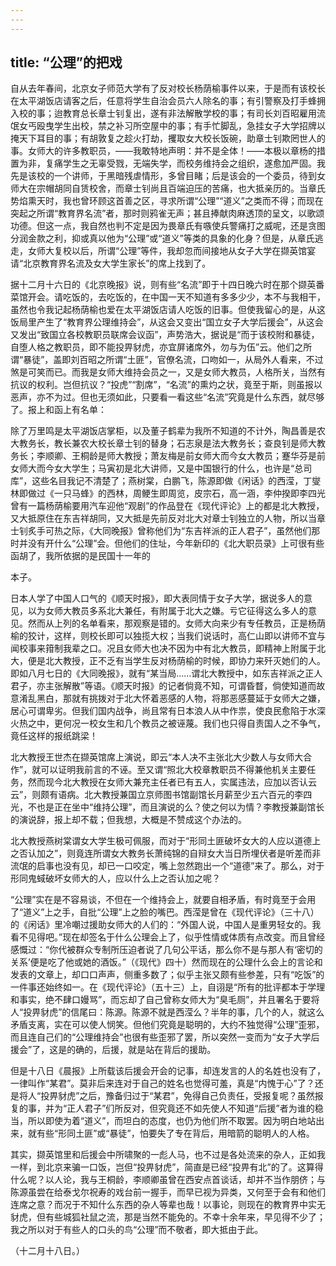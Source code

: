 ```yaml
---
---
---
```

title: “公理”的把戏
---



自从去年春间，北京女子师范大学有了反对校长杨荫榆事件以来，于是而有该校长在太平湖饭店请客之后，任意将学生自治会员六人除名的事；有引警察及打手蜂拥入校的事；迨教育总长章士钊复出，遂有非法解散学校的事；有司长刘百昭雇用流氓女丐殴曳学生出校，禁之补习所空屋中的事；有手忙脚乱，急挂女子大学招牌以掩天下耳目的事；有胡敦复之趁火打劫，攫取女大校长饭碗，助章士钊欺罔世人的事。女师大的许多教职员，——我敢特地声明：并不是全体！——本极以章杨的措置为非，复痛学生之无辜受戮，无端失学，而校务维持会之组织，遂愈加严固。我先是该校的一个讲师，于黑暗残虐情形，多曾目睹；后是该会的一个委员，待到女师大在宗帽胡同自赁校舍，而章士钊尚且百端迫压的苦痛，也大抵亲历的。当章氏势焰熏天时，我也曾环顾这首善之区，寻求所谓“公理”“道义”之类而不得；而现在突起之所谓“教育界名流”者，那时则鸦雀无声；甚且捧献肉麻透顶的呈文，以歌颂功德。但这一点，我自然也判不定是因为畏章氏有嗾使兵警痛打之威呢，还是贪图分润金款之利，抑或真以他为“公理”或“道义”等类的具象的化身？但是，从章氏逃走，女师大复校以后，所谓“公理”等件，我却忽而间接地从女子大学在撷英馆宴请“北京教育界名流及女大学生家长”的席上找到了。

据十二月十六日的《北京晚报》说，则有些“名流”即于十四日晚六时在那个撷英番菜馆开会。请吃饭的，去吃饭的，在中国一天不知道有多多少少，本不与我相干，虽然也令我记起杨荫榆也爱在太平湖饭店请人吃饭的旧事。但使我留心的是，从这饭局里产生了“教育界公理维持会”，从这会又变出“国立女子大学后援会”，从这会又发出“致国立各校教职员联席会议函”，声势浩大，据说是“而于该校附和暴徒，自堕人格之教职员，即不能投畀豺虎，亦宜屏诸席外，勿与为伍”云。他们之所谓“暴徒”，盖即刘百昭之所谓“土匪”，官僚名流，口吻如一，从局外人看来，不过煞是可笑而已。而我是女师大维持会员之一，又是女师大教员，人格所关，当然有抗议的权利。岂但抗议？“投虎”“割席”，“名流”的熏灼之状，竟至于斯，则虽报以恶声，亦不为过。但也无须如此，只要看一看这些“名流”究竟是什么东西，就尽够了。报上和函上有名单：

除了万里鸣是太平湖饭店掌柜，以及董子鹤辈为我所不知道的不计外，陶昌善是农大教务长，教长兼农大校长章士钊的替身；石志泉是法大教务长；查良钊是师大教务长；李顺卿、王桐龄是师大教授；萧友梅是前女师大而今女大教员；蹇华芬是前女师大而今女大学生；马寅初是北大讲师，又是中国银行的什么，也许是“总司库”，这些名目我记不清楚了；燕树棠，白鹏飞，陈源即做《闲话》的西滢，丁燮林即做过《一只马蜂》的西林，周鲠生即周览，皮宗石，高一涵，李仲揆即李四光曾有一篇杨荫榆要用汽车迎他“观剧”的作品登在《现代评论》上的都是北大教授，又大抵原住在东吉祥胡同，又大抵是先前反对北大对章士钊独立的人物，所以当章士钊炙手可热之际，《大同晚报》曾称他们为“东吉祥派的正人君子”，虽然他们那时并没有开什么“公理”会。但他们的住址，今年新印的《北大职员录》上可很有些函胡了，我所依据的是民国十一年的

本子。

日本人学了中国人口气的《顺天时报》，即大表同情于女子大学，据说多人的意见，以为女师大教员多系北大兼任，有附属于北大之嫌。亏它征得这么多人的意见。然而从上列的名单看来，那观察是错的。女师大向来少有专任教员，正是杨荫榆的狡计，这样，则校长即可以独揽大权；当我们说话时，高仁山即以讲师不宜与闻校事来箝制我辈之口。况且女师大也决不因为中有北大教员，即精神上附属于北大，便是北大教授，正不乏有当学生反对杨荫榆的时候，即协力来歼灭她们的人。即如八月七日的《大同晚报》，就有“某当局……谓北大教授中，如东吉祥派之正人君子，亦主张解散”等语。《顺天时报》的记者倘竟不知，可谓昏瞀，倘使知道而故意淆乱黑白，那就有挑拨对于北大怀着恶感的人物，将那恶感蔓延于女师大之嫌，居心可谓卑劣。但我们国内战争，尚且常有日本浪人从中作祟，使良民愈陷于水深火热之中，更何况一校女生和几个教员之被诬蔑。我们也只得自责国人之不争气，竟任这样的报纸跳梁！

北大教授王世杰在撷英馆席上演说，即云“本人决不主张北大少数人与女师大合作”，就可以证明我前言的不诬。至又谓“照北大校章教职员不得兼他机关主要任务，然而现今北大教授在女师大兼充主任者已有五人，实属违法，应加以否认云云”，则颇有语病。北大教授兼国立京师图书馆副馆长月薪至少五六百元的李四光，不也是正在坐中“维持公理”，而且演说的么？使之何以为情？李教授兼副馆长的演说辞，报上却不载；但我想，大概是不赞成这个办法的。

北大教授燕树棠谓女大学生极可佩服，而对于“形同土匪破坏女大的人应以道德上之否认加之”，则竟连所谓女大教务长萧纯锦的自辩女大当日所埋伏者是听差而非流氓的启事也没有见，却已一口咬定，嘴上忽然跑出一个“道德”来了。那么，对于形同鬼蜮破坏女师大的人，应以什么上之否认加之呢？

“公理”实在是不容易谈，不但在一个维持会上，就要自相矛盾，有时竟至于会用了“道义”上之手，自批“公理”上之脸的嘴巴。西滢是曾在《现代评论》（三十八）的《闲话》里冷嘲过援助女师大的人们的：“外国人说，中国人是重男轻女的。我看不见得吧。”现在却签名于什么公理会上了，似乎性情或体质有点改变。而且曾经感慨过：“你代被群众专制所压迫者说了几句公平话，那么你不是与那人有‘密切的关系’便是吃了他或她的酒饭。”（《现代》四十）然而现在的公理什么会上的言论和发表的文章上，却口口声声，侧重多数了；似乎主张又颇有些参差，只有“吃饭”的一件事还始终如一。在《现代评论》（五十三）上，自诩是“所有的批评都本于学理和事实，绝不肆口嫚骂”，而忘却了自己曾称女师大为“臭毛厕”，并且署名于要将人“投畀豺虎”的信尾曰：陈源。陈源不就是西滢么？半年的事，几个的人，就这么矛盾支离，实在可以使人悯笑。但他们究竟是聪明的，大约不独觉得“公理”歪邪，而且连自己们的“公理维持会”也很有些歪邪了罢，所以突然一变而为“女子大学后援会”了，这是的确的，后援，就是站在背后的援助。

但是十八日《晨报》上所载该后援会开会的记事，却连发言的人的名姓也没有了，一律叫作“某君”。莫非后来连对于自己的姓名也觉得可羞，真是“内愧于心”了？还是将人“投畀豺虎”之后，豫备归过于“某君”，免得自己负责任，受报复呢？虽然报复的事，并为“正人君子”们所反对，但究竟还不如先使人不知道“后援”者为谁的稳当，所以即使为着“道义”，而坦白的态度，也仍为他们所不取罢。因为明白地站出来，就有些“形同土匪”或“暴徒”，怕要失了专在背后，用暗箭的聪明人的人格。

其实，撷英馆里和后援会中所啸聚的一彪人马，也不过是各处流来的杂人，正如我一样，到北京来骗一口饭，岂但“投畀豺虎”，简直是已经“投畀有北”的了。这算得什么呢？以人论，我与王桐龄，李顺卿虽曾在西安点首谈话，却并不当作朋侪；与陈源虽尝在给泰戈尔祝寿的戏台前一握手，而早已视为异类，又何至于会有和他们连席之意？而况于不知什么东西的杂人等辈也哉！以事论，则现在的教育界中实无豺虎，但有些城狐社鼠之流，那是当然不能免的。不幸十余年来，早见得不少了；我之所以对于有些人的口头的鸟“公理”而不敬者，即大抵由于此。

（十二月十八日。）